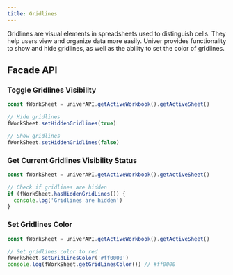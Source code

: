 ```yaml
---
title: Gridlines
---
```


Gridlines are visual elements in spreadsheets used to distinguish cells. They help users view and organize data more easily. Univer provides functionality to show and hide gridlines, as well as the ability to set the color of gridlines.

## Facade API

### Toggle Gridlines Visibility

```typescript
const fWorkSheet = univerAPI.getActiveWorkbook().getActiveSheet()

// Hide gridlines
fWorkSheet.setHiddenGridlines(true)

// Show gridlines
fWorkSheet.setHiddenGridlines(false)
```

### Get Current Gridlines Visibility Status

```typescript
const fWorkSheet = univerAPI.getActiveWorkbook().getActiveSheet()

// Check if gridlines are hidden
if (fWorkSheet.hasHiddenGridLines()) {
  console.log('Gridlines are hidden')
}
```

### Set Gridlines Color

```typescript
const fWorkSheet = univerAPI.getActiveWorkbook().getActiveSheet()

// Set gridlines color to red
fWorkSheet.setGridLinesColor('#ff0000')
console.log(fWorkSheet.getGridLinesColor()) // #ff0000
```
